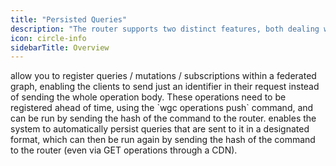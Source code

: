 ```yaml
---
title: "Persisted Queries"
description: "The router supports two distinct features, both dealing with persisted queries."
icon: circle-info
sidebarTitle: Overview
---
```


<CardGroup>
  <Card title="Persisted operations" icon="square-1">
    allow you to register queries / mutations / subscriptions within a federated
    graph, enabling the clients to send just an identifier in their request
    instead of sending the whole operation body. These operations need to be
    registered ahead of time, using the `wgc operations push` command, and can
    be run by sending the hash of the command to the router.
  </Card>
  <Card title="Automatic Persisted Queries (APQ)" icon="square-2">
    enables the system to automatically persist queries that are sent to it in a
    designated format, which can then be run again by sending the hash of the
    command to the router (even via GET operations through a CDN).
  </Card>
</CardGroup>
